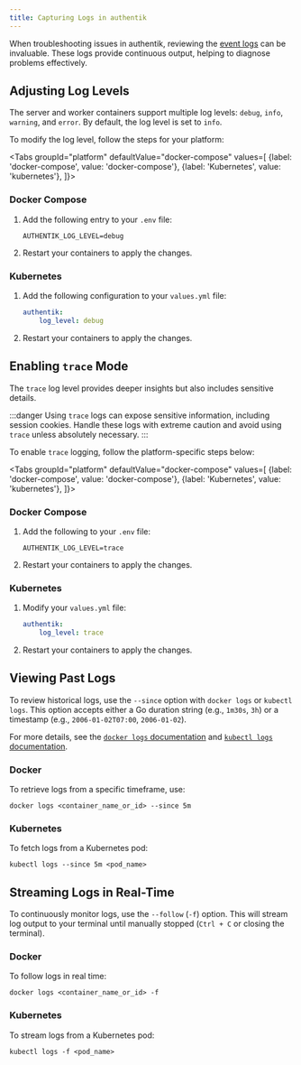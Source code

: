 ```yaml
---
title: Capturing Logs in authentik
---
```


When troubleshooting issues in authentik, reviewing the [event logs](../sys-mgmt/events/index.md) can be invaluable. These logs provide continuous output, helping to diagnose problems effectively.

## Adjusting Log Levels

The server and worker containers support multiple log levels: `debug`, `info`, `warning`, and `error`. By default, the log level is set to `info`.

To modify the log level, follow the steps for your platform:

<Tabs
groupId="platform"
defaultValue="docker-compose"
values=[
{label: 'docker-compose', value: 'docker-compose'},
{label: 'Kubernetes', value: 'kubernetes'},
]}>
<TabItem value="docker-compose">

### Docker Compose

1. Add the following entry to your `.env` file:

    ```shell
    AUTHENTIK_LOG_LEVEL=debug
    ```

2. Restart your containers to apply the changes.
    </TabItem>

  <TabItem value="kubernetes">

### Kubernetes

1. Add the following configuration to your `values.yml` file:

    ```yaml
    authentik:
        log_level: debug
    ```

2. Restart your containers to apply the changes.
   </TabItem>
    </Tabs>

## Enabling `trace` Mode

The `trace` log level provides deeper insights but also includes sensitive details.

:::danger
Using `trace` logs can expose sensitive information, including session cookies. Handle these logs with extreme caution and avoid using `trace` unless absolutely necessary.
:::

To enable `trace` logging, follow the platform-specific steps below:

<Tabs
groupId="platform"
defaultValue="docker-compose"
values=[
{label: 'docker-compose', value: 'docker-compose'},
{label: 'Kubernetes', value: 'kubernetes'},
]}>
<TabItem value="docker-compose">

### Docker Compose

1. Add the following to your `.env` file:

    ```shell
    AUTHENTIK_LOG_LEVEL=trace
    ```

2. Restart your containers to apply the changes.
    </TabItem>

  <TabItem value="kubernetes">

### Kubernetes

1. Modify your `values.yml` file:

    ```yaml
    authentik:
        log_level: trace
    ```

2. Restart your containers to apply the changes.
   </TabItem>
    </Tabs>

## Viewing Past Logs

To review historical logs, use the `--since` option with `docker logs` or `kubectl logs`. This option accepts either a Go duration string (e.g., `1m30s`, `3h`) or a timestamp (e.g., `2006-01-02T07:00`, `2006-01-02`).

For more details, see the [`docker logs` documentation](https://docs.docker.com/reference/cli/docker/container/logs/) and [`kubectl logs` documentation](https://kubernetes.io/docs/reference/kubectl/generated/kubectl_logs/).

### Docker

To retrieve logs from a specific timeframe, use:

```shell
docker logs <container_name_or_id> --since 5m
```

### Kubernetes

To fetch logs from a Kubernetes pod:

```shell
kubectl logs --since 5m <pod_name>
```

## Streaming Logs in Real-Time

To continuously monitor logs, use the `--follow` (`-f`) option. This will stream log output to your terminal until manually stopped (`Ctrl + C` or closing the terminal).

### Docker

To follow logs in real time:

```shell
docker logs <container_name_or_id> -f
```

### Kubernetes

To stream logs from a Kubernetes pod:

```shell
kubectl logs -f <pod_name>
```

